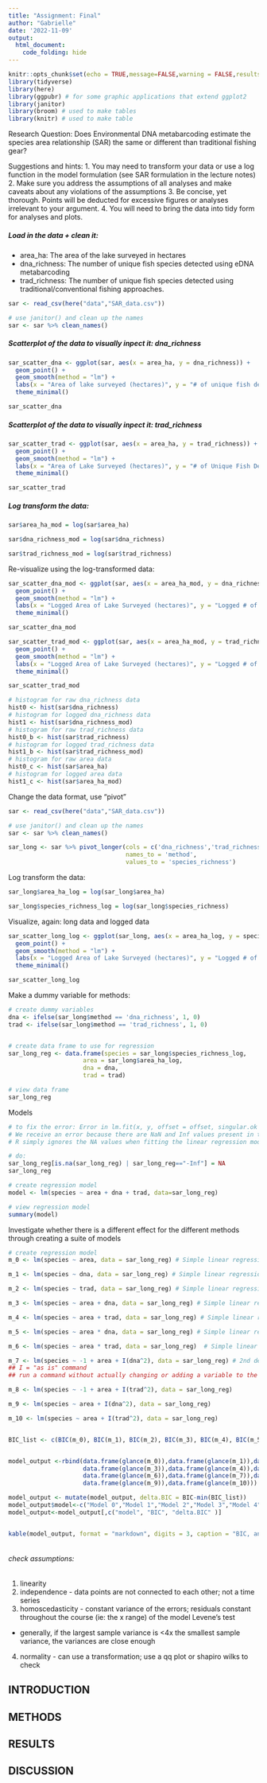 ```yaml
---
title: "Assignment: Final"
author: "Gabrielle"
date: '2022-11-09'
output: 
  html_document:
    code_folding: hide
---
```


```r
knitr::opts_chunk$set(echo = TRUE,message=FALSE,warning = FALSE,results=FALSE)
library(tidyverse)
library(here)
library(ggpubr) # for some graphic applications that extend ggplot2
library(janitor)
library(broom) # used to make tables
library(knitr) # used to make table
```


Research Question: Does Environmental DNA metabarcoding estimate the species area relationship (SAR) the same or different than traditional fishing gear?

Suggestions and hints:
1. You may need to transform your data or use a log function in the model formulation (see SAR formulation in the lecture notes)
2. Make sure you address the assumptions of all analyses and make caveats about any violations of the assumptions
3. Be concise, yet thorough. Points will be deducted for excessive figures or analyses irrelevant to your argument.
4. You will need to bring the data into tidy form for analyses and plots.

##### Load in the data + clean it:

- area_ha: The area of the lake surveyed in hectares
- dna_richness: The number of unique fish species detected using eDNA metabarcoding
- trad_richness: The number of unique fish species detected using traditional/conventional fishing approaches.

```r
sar <- read_csv(here("data","SAR_data.csv"))

# use janitor() and clean up the names
sar <- sar %>% clean_names()
```

##### Scatterplot of the data to visually inpect it: dna_richness

```r

sar_scatter_dna <- ggplot(sar, aes(x = area_ha, y = dna_richness)) +
  geom_point() +
  geom_smooth(method = "lm") +
  labs(x = "Area of lake surveyed (hectares)", y = "# of unique fish detected via eDNA") +
  theme_minimal()

sar_scatter_dna
```

##### Scatterplot of the data to visually inpect it: trad_richness

```r

sar_scatter_trad <- ggplot(sar, aes(x = area_ha, y = trad_richness)) +
  geom_point() +
  geom_smooth(method = "lm") +
  labs(x = "Area of Lake Surveyed (hectares)", y = "# of Unique Fish Detected via Traditional Approaches") +
  theme_minimal()

sar_scatter_trad
```


##### Log transform the data:

```r
sar$area_ha_mod = log(sar$area_ha)

sar$dna_richness_mod = log(sar$dna_richness)

sar$trad_richness_mod = log(sar$trad_richness)

```


Re-visualize using the log-transformed data:

```r

sar_scatter_dna_mod <- ggplot(sar, aes(x = area_ha_mod, y = dna_richness_mod)) +
  geom_point() +
  geom_smooth(method = "lm") +
  labs(x = "Logged Area of Lake Surveyed (hectares)", y = "Logged # of Unique Fish Detected via eDNA") +
  theme_minimal()

sar_scatter_dna_mod
```

```r

sar_scatter_trad_mod <- ggplot(sar, aes(x = area_ha_mod, y = trad_richness_mod)) +
  geom_point() +
  geom_smooth(method = "lm") +
  labs(x = "Logged Area of Lake Surveyed (hectares)", y = "Logged # of Unique Fish Detected via Traditional Approaches") +
  theme_minimal()

sar_scatter_trad_mod
```
```r
# histogram for raw dna_richness data
hist0 <- hist(sar$dna_richness)
# histogram for logged dna_richness data
hist1 <- hist(sar$dna_richness_mod)
# histogram for raw trad_richness data
hist0_b <- hist(sar$trad_richness)
# histogram for logged trad_richness data
hist1_b <- hist(sar$trad_richness_mod)
# histogram for raw area data
hist0_c <- hist(sar$area_ha)
# histogram for logged area data
hist1_c <- hist(sar$area_ha_mod)

```

Change the data format, use "pivot" 

```r
sar <- read_csv(here("data","SAR_data.csv"))

# use janitor() and clean up the names
sar <- sar %>% clean_names()

sar_long <- sar %>% pivot_longer(cols = c('dna_richness','trad_richness'),
                                 names_to = 'method',
                                 values_to = 'species_richness')

```

Log transform the data:

```r
sar_long$area_ha_log = log(sar_long$area_ha)

sar_long$species_richness_log = log(sar_long$species_richness)
```

Visualize, again: long data and logged data

```r

sar_scatter_long_log <- ggplot(sar_long, aes(x = area_ha_log, y = species_richness_log, color = method)) +
  geom_point() +
  geom_smooth(method = "lm") +
  labs(x = "Logged Area of Lake Surveyed (hectares)", y = "Logged # of Unique Fish Detected") +
  theme_minimal()

sar_scatter_long_log
```
Make a dummy variable for methods:

```r
# create dummy variables
dna <- ifelse(sar_long$method == 'dna_richness', 1, 0)
trad <- ifelse(sar_long$method == 'trad_richness', 1, 0)


# create data frame to use for regression
sar_long_reg <- data.frame(species = sar_long$species_richness_log,
                     area = sar_long$area_ha_log,
                     dna = dna,
                     trad = trad)

# view data frame
sar_long_reg

```

Models

```r
# to fix the error: Error in lm.fit(x, y, offset = offset, singular.ok = singular.ok, ...) : NA/NaN/Inf in 'y'
# We receive an error because there are NaN and Inf values present in the data frame.
# R simply ignores the NA values when fitting the linear regression model

# do:
sar_long_reg[is.na(sar_long_reg) | sar_long_reg=="-Inf"] = NA
sar_long_reg

# create regression model
model <- lm(species ~ area + dna + trad, data=sar_long_reg)

# view regression model
summary(model)
```


Investigate whether there is a different effect for the different methods through creating a suite of models

```r
# create regression model
m_0 <- lm(species ~ area, data = sar_long_reg) # Simple linear regression, species richness as a function of area

m_1 <- lm(species ~ dna, data = sar_long_reg) # Simple linear regression, species richness as a function of eDNA methods

m_2 <- lm(species ~ trad, data = sar_long_reg) # Simple linear regression, species richness as a function of trad methods 

m_3 <- lm(species ~ area + dna, data = sar_long_reg) # Simple linear regression, species richness as a function of area and eDNA methods 

m_4 <- lm(species ~ area + trad, data = sar_long_reg) # Simple linear regression, species richness as a function of area and traditional methods 

m_5 <- lm(species ~ area * dna, data = sar_long_reg) # Simple linear regression, species richness as a function of area interacting with eDNA methods

m_6 <- lm(species ~ area * trad, data = sar_long_reg)  # Simple linear regression, species richness as a function of area interacting with tradtional methods

m_7 <- lm(species ~ -1 + area + I(dna^2), data = sar_long_reg) # 2nd degree polynomial no constant (intercept)
## I = "as is" command
## run a command without actually changing or adding a variable to the data set

m_8 <- lm(species ~ -1 + area + I(trad^2), data = sar_long_reg)

m_9 <- lm(species ~ area + I(dna^2), data = sar_long_reg)

m_10 <- lm(species ~ area + I(trad^2), data = sar_long_reg)


BIC_list <- c(BIC(m_0), BIC(m_1), BIC(m_2), BIC(m_3), BIC(m_4), BIC(m_5), BIC(m_6), BIC(m_7), BIC(m_8), BIC(m_9), BIC(m_10))


model_output <-rbind(data.frame(glance(m_0)),data.frame(glance(m_1)),data.frame(glance(m_2)),
                     data.frame(glance(m_3)),data.frame(glance(m_4)),data.frame(glance(m_5)),
                     data.frame(glance(m_6)),data.frame(glance(m_7)),data.frame(glance(m_8)),
                     data.frame(glance(m_9)),data.frame(glance(m_10))) %>% select(BIC)

model_output <- mutate(model_output, delta.BIC = BIC-min(BIC_list))
model_output$model<-c("Model 0","Model 1","Model 2","Model 3","Model 4","Model 5","Model 6","Model 7", "Model 8", "Model 9", "Model 10")
model_output<-model_output[,c("model", "BIC", "delta.BIC" )]


kable(model_output, format = "markdown", digits = 3, caption = "BIC, and Delta.BIC for the IDF models. Delta BIC > 7 indicates models that should be dismissed from further consideration.")



```




###### check assumptions:
(1) linearity 
(2) independence - data points are not connected to each other; not a time series
(3) homoscedasticity - constant variance of the errors; residuals constant throughout the course (ie: the x range) of the model 
    Levene's test
* generally, if the largest sample variance is <4x the smallest sample variance, the variances are close enough
(4) normality - can use a transformation; use a qq plot or shapiro wilks to check




## INTRODUCTION
## METHODS
## RESULTS
## DISCUSSION
